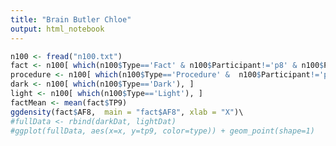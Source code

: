 ```yaml
---
title: "Brain Butler Chloe"
output: html_notebook
---
```


```r
n100 <- fread("n100.txt")
fact <- n100[ which(n100$Type=='Fact' & n100$Participant!='p8' & n100$Participant!='p3'), ]
procedure <- n100[ which(n100$Type=='Procedure' &  n100$Participant!='p8' & n100$Participant!='p3' ), ]
dark <- n100[ which(n100$Type=='Dark'), ]
light <- n100[ which(n100$Type=='Light'), ]
factMean <- mean(fact$TP9)
ggdensity(fact$AF8,  main = "fact$AF8", xlab = "X")\
#fullData <- rbind(darkDat, lightDat)
#ggplot(fullData, aes(x=x, y=tp9, color=type)) + geom_point(shape=1)
```
